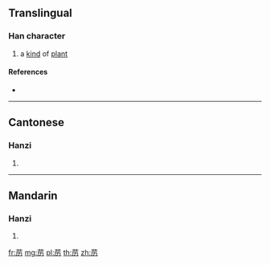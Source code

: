 {{character info/new}}
{{also|藶}}
==Translingual==

===Han character===
{{Han char|rn=140|rad=艸|as=04|sn=10|four=|canj=TMKS,XTMKS|ids=⿱艹历}}

# a [[kind]] of [[plant]]

====References====
* {{Han ref|kx=1022.181|hdz=53179.070|uh=82C8|ud=33480}}

----

==Cantonese==

===Hanzi===
{{yue-hanzi|jyut=|y=lik6|tra=藶}}

# {{defn|lang=yue|sort=艸04}}

----

==Mandarin==

===Hanzi===
{{cmn-hanzi|tra=藶|pin=[[lì]] ([[li4]])|wg=li<sup>4</sup>}}

# {{defn|lang=cmn|sort=艸04}}

[[fr:苈]]
[[mg:苈]]
[[pl:苈]]
[[th:苈]]
[[zh:苈]]